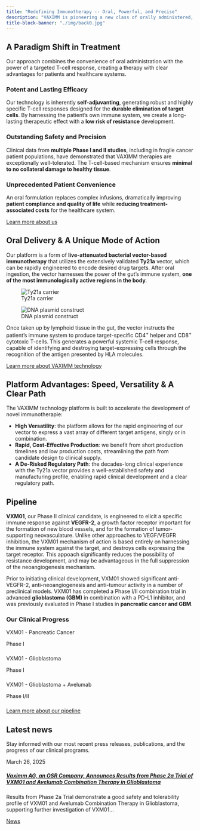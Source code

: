 ```yaml
---
title: "Redefining Immunotherapy -- Oral, Powerful, and Precise"
description: "VAXIMM is pioneering a new class of orally administered, T-cell based immunotherapies. Our platform is engineered to deliver strong and specific efficacy with an exceptional safety profile, targeting a vast array of validated and novel drug targets in oncology, infectious diseases, and beyond."
title-block-banner: "./img/back0.jpg"
---
```


## A Paradigm Shift in Treatment 

Our approach combines the convenience of oral administration with the power of a targeted T-cell response, creating a therapy with clear advantages for patients and healthcare systems.

### Potent and Lasting Efficacy

Our technology is inherently **self-adjuvanting**, generating robust and highly specific T-cell responses designed for the **durable elimination of target cells**. By harnessing the patient's own immune system, we create a long-lasting therapeutic effect with a **low risk of resistance** development.

### Outstanding Safety and Precision

Clinical data from **multiple Phase I and II studies**, including in fragile cancer patient populations, have demonstrated that VAXIMM therapies are exceptionally well-tolerated. The T-cell-based mechanism ensures **minimal to no collateral damage to healthy tissue**.

### Unprecedented Patient Convenience

An oral formulation replaces complex infusions, dramatically improving **patient compliance and quality of life** while **reducing treatment-associated costs** for the healthcare system.

::: {.text-center .mt-4}
[Learn more about us](about.qmd){.btn .btn-outline-primary}
:::

## Oral Delivery & A Unique Mode of Action

Our platform is a form of **live-attenuated bacterial vector-based immunotherapy** that utilizes the extensively validated **Ty21a** vector, which can be rapidly engineered to encode desired drug targets. After oral ingestion, the vector harnesses the power of the gut's immune system, **one of the most immunologically active regions in the body**.

::: {layout-ncol=2}
![Ty21a carrier](./img/salmonella-typhi.png)

![DNA plasmid construct](./img/plasmid_6714638.png)
:::

Once taken up by lymphoid tissue in the gut, the vector instructs the patient's immune system to produce target-specific CD4<sup>+</sup> helper and CD8<sup>+</sup> cytotoxic T-cells. This generates a powerful systemic T-cell response, capable of identifying and destroying target-expressing cells through the recognition of the antigen presented by HLA molecules.

::: {.text-center .mt-4}
[Learn more about VAXIMM technology](technology.qmd){.btn .btn-outline-primary}
:::

## Platform Advantages: Speed, Versatility & A Clear Path

The VAXIMM technology platform is built to accelerate the development of novel immunotherapie:

- **High Versatility**: the platform allows for the rapid engineering of our vector to express a vast array of different target antigens, singly or in combination.
- **Rapid, Cost-Effective Production**: we benefit from short production timelines and low production costs, streamlining the path from candidate design to clinical supply.
- **A De-Risked Regulatory Path**: the decades-long clinical experience with the Ty21a vector provides a well-established safety and manufacturing profile, enabling rapid clinical development and a clear regulatory path.

## Pipeline

**VXM01**, our Phase II clinical candidate, is engineered to elicit a specific immune response against **VEGFR-2**, a growth factor receptor important for the formation of new blood vessels, and for the formation of tumor-supporting neovasculature. Unlike other approaches to VEGF/VEGFR inhibition, the VXM01 mechanism of action is based entirely on harnessing the immune system against the target, and destroys cells expressing the target receptor. This appoach significantly reduces the possibility of resistance development, and may be advantageous in the full suppression of the neoangiogenesis mechanism.

Prior to initiating clinical development, VXM01 showed significant anti-VEGFR-2, anti-neoangiogenesis and anti-tumour activity in a number of preclinical models. VXM01 has completed a Phase I/II combination trial in advanced **glioblastoma (GBM)** in combination with a PD-L1 inhibitor, and was previously evaluated in Phase I studies in **pancreatic cancer and GBM**.

```{=html}
<div class="container py-5">
        <div class="text-center mb-4">
        <h3 class="mb-0">Our Clinical Progress</h3>
    </div>
    <div class="p-4"> 
        <div class="mb-4">
            <p class="fw-bold text-start mb-2">VXM01 - Pancreatic Cancer</p>
            <div class="progress" role="progressbar" aria-label="Phase I progress" aria-valuenow="33" aria-valuemin="0" aria-valuemax="100" style="height: 25px;">
                <div class="progress-bar progress-bar-striped progress-bar-animated bg-info" style="width: 33%;">
                    Phase I
                </div>
            </div>
        </div>
        <div class="mb-4">
            <p class="fw-bold text-start mb-2">VXM01 - Glioblastoma</p>
            <div class="progress" role="progressbar" aria-label="Phase I progress" aria-valuenow="33" aria-valuemin="0" aria-valuemax="100" style="height: 25px;">
                <div class="progress-bar progress-bar-striped progress-bar-animated bg-info" style="width: 33%;">
                    Phase I
                </div>
            </div>
        </div>
        <div class="mb-4">
            <p class="fw-bold text-start mb-2">VXM01 - Glioblastoma + Avelumab</p>
            <div class="progress" role="progressbar" aria-label="Phase I/II progress" aria-valuenow="50" aria-valuemin="0" aria-valuemax="100" style="height: 25px;">
                <div class="progress-bar progress-bar-striped progress-bar-animated bg-success" style="width: 50%;">
                    Phase I/II
                </div>
            </div>
        </div>
    </div>
</div>
```

::: {.text-center .mt-4}
[Learn more about our pipeline](pipeline.qmd){.btn .btn-outline-primary}
:::

## Latest news

Stay informed with our most recent press releases, publications, and the progress of our clinical programs.

```{=html}
<div class="container py-5">
    <div class="row">
        <div class="col-md-8 col-lg-6 mx-auto"> <div class="card h-100 shadow-sm">
                <div class="card-body d-flex flex-column">
                    <p class="text-body-secondary mb-2">March 26, 2025</p>
                    <h5 class="card-title">
                        <a href="#" class="text-dark text-decoration-none">
                            Vaximm AG, an OSR Company, Announces Results from Phase 2a Trial of VXM01 and Avelumab Combination Therapy in Glioblastoma
                        </a>
                    </h5>
                    <p class="card-text text-muted mt-3">
                        Results from Phase 2a Trial demonstrate a good safety and tolerability profile of VXM01 and Avelumab Combination Therapy in Glioblastoma, supporting further investigation of VXM01...
                    </p>
                    <div class="mt-auto"></div>
                </div>
            </div>

        </div>
    </div>
</div>
```

::: {.text-center .mt-4}
[News](news.qmd){.btn .btn-outline-primary}
:::
